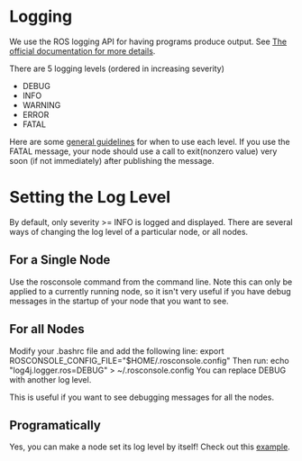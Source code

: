 # Logging
We use the ROS logging API for having programs produce output. See [The official documentation for more details](http://wiki.ros.org/roscpp/Overview/Logging).

There are 5 logging levels (ordered in increasing severity)
  * DEBUG
  * INFO
  * WARNING
  * ERROR
  * FATAL

Here are some [ general guidelines](http://wiki.ros.org/Verbosity%20Levels) for when to use each level. If you use the FATAL message, your node should use a call to exit(nonzero value) very soon (if not immediately) after publishing the message.
# Setting the Log Level
By default, only severity \>= INFO is logged and displayed. There are several ways of changing the log level of a particular node, or all nodes.

## For a Single Node
Use the rosconsole command from the command line. Note this can only be applied to a currently running node, so it isn't very useful if you have debug messages in the startup of your node that you want to see.

## For all Nodes
Modify your .bashrc file and add the following line:
  export ROSCONSOLE_CONFIG_FILE="$HOME/.rosconsole.config"
Then run:
  echo "log4j.logger.ros=DEBUG" \> ~/.rosconsole.config
You can replace DEBUG with another log level.

This is useful if you want to see debugging messages for all the nodes.

## Programatically
Yes, you can make a node set its log level by itself! Check out this [ example](http://wiki.ros.org/roscpp/Overview/Logging#Setting_Verbosity_Levels ).




